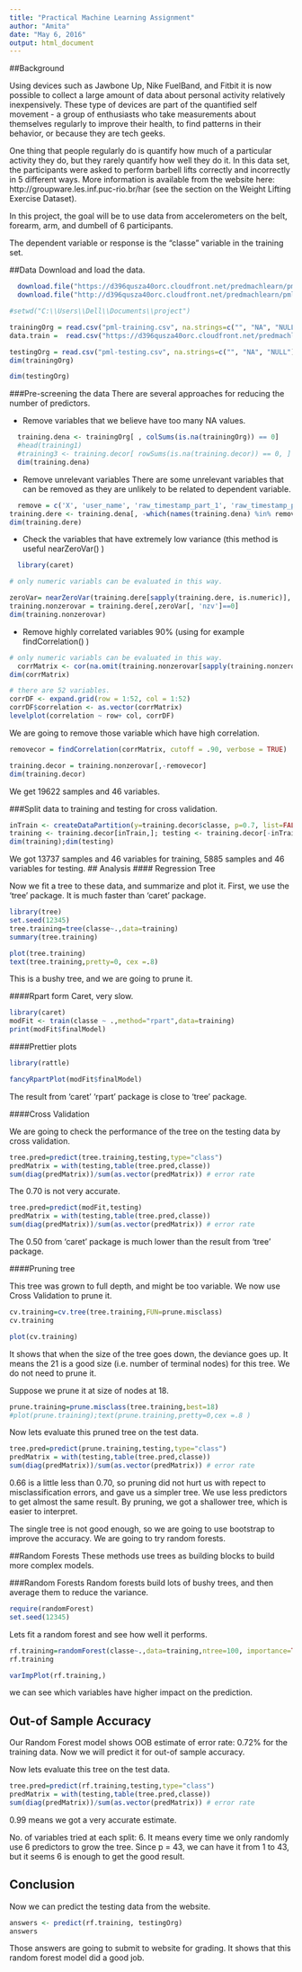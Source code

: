 ```yaml
---
title: "Practical Machine Learning Assignment"
author: "Amita"
date: "May 6, 2016"
output: html_document
---
```

##Background

Using devices such as Jawbone Up, Nike FuelBand, and Fitbit it is now possible to collect a large amount of data about personal activity relatively inexpensively. These type of devices are part of the quantified self movement - a group of enthusiasts who take measurements about themselves regularly to improve their health, to find patterns in their behavior, or because they are tech geeks.

One thing that people regularly do is quantify how much of a particular activity they do, but they rarely quantify how well they do it. In this data set, the participants were asked to perform barbell lifts correctly and incorrectly in 5 different ways. More information is available from the website here: http://groupware.les.inf.puc-rio.br/har (see the section on the Weight Lifting Exercise Dataset).

In this project, the goal will be to use data from accelerometers on the belt, forearm, arm, and dumbell of 6 participants.

The dependent variable or response is the "classe" variable in the training set.

##Data
Download and load the data.

```r
  download.file("https://d396qusza40orc.cloudfront.net/predmachlearn/pml-training.csv", destfile = "./pml-training.csv")
  download.file("http://d396qusza40orc.cloudfront.net/predmachlearn/pml-testing.csv", destfile = "./pml-testing.csv")

#setwd("C:\\Users\\Dell\\Documents\\project")

trainingOrg = read.csv("pml-training.csv", na.strings=c("", "NA", "NULL"))
data.train =  read.csv("https://d396qusza40orc.cloudfront.net/predmachlearn/pml-training.csv", na.strings=c("", "NA", "NULL"))

testingOrg = read.csv("pml-testing.csv", na.strings=c("", "NA", "NULL"))
dim(trainingOrg)

dim(testingOrg)
```

###Pre-screening the data
There are several approaches for reducing the number of predictors.

* Remove variables that we believe have too many NA values.
```r
  training.dena <- trainingOrg[ , colSums(is.na(trainingOrg)) == 0]
  #head(training1)
  #training3 <- training.decor[ rowSums(is.na(training.decor)) == 0, ]
  dim(training.dena)
```
* Remove unrelevant variables There are some unrelevant variables that can be removed as they are unlikely to be related to dependent variable.
```r
  remove = c('X', 'user_name', 'raw_timestamp_part_1', 'raw_timestamp_part_2', 'cvtd_timestamp', 'new_window', 'num_window')
training.dere <- training.dena[, -which(names(training.dena) %in% remove)]
dim(training.dere)
```
* Check the variables that have extremely low variance (this method is useful nearZeroVar() )
```r
  library(caret)
```
```r
# only numeric variabls can be evaluated in this way.

zeroVar= nearZeroVar(training.dere[sapply(training.dere, is.numeric)], saveMetrics = TRUE)
training.nonzerovar = training.dere[,zeroVar[, 'nzv']==0]
dim(training.nonzerovar)
```

* Remove highly correlated variables 90% (using for example findCorrelation() )
```r
# only numeric variabls can be evaluated in this way.
  corrMatrix <- cor(na.omit(training.nonzerovar[sapply(training.nonzerovar, is.numeric)]))
dim(corrMatrix)
```
```r
# there are 52 variables.
corrDF <- expand.grid(row = 1:52, col = 1:52)
corrDF$correlation <- as.vector(corrMatrix)
levelplot(correlation ~ row+ col, corrDF)
```
We are going to remove those variable which have high correlation.

```r
removecor = findCorrelation(corrMatrix, cutoff = .90, verbose = TRUE)
```
```r
training.decor = training.nonzerovar[,-removecor]
dim(training.decor)
```
We get 19622 samples and 46 variables.

###Split data to training and testing for cross validation.

```r
inTrain <- createDataPartition(y=training.decor$classe, p=0.7, list=FALSE)
training <- training.decor[inTrain,]; testing <- training.decor[-inTrain,]
dim(training);dim(testing)
```
We got 13737 samples and 46 variables for training, 5885 samples and 46 variables for testing.
## Analysis
#### Regression Tree

Now we fit a tree to these data, and summarize and plot it. First, we use the 'tree' package. It is much faster than 'caret' package.

```r
library(tree)
set.seed(12345)
tree.training=tree(classe~.,data=training)
summary(tree.training)
```

```r
plot(tree.training)
text(tree.training,pretty=0, cex =.8)
```

This is a bushy tree, and we are going to prune it.

####Rpart form Caret, very slow.

```r
library(caret)
modFit <- train(classe ~ .,method="rpart",data=training)
print(modFit$finalModel)
```
####Prettier plots

```r
library(rattle)
```
```r
fancyRpartPlot(modFit$finalModel)
```

The result from 'caret' 'rpart' package is close to 'tree' package.

####Cross Validation

We are going to check the performance of the tree on the testing data by cross validation.

```r
tree.pred=predict(tree.training,testing,type="class")
predMatrix = with(testing,table(tree.pred,classe))
sum(diag(predMatrix))/sum(as.vector(predMatrix)) # error rate
```

The 0.70 is not very accurate.

```r
tree.pred=predict(modFit,testing)
predMatrix = with(testing,table(tree.pred,classe))
sum(diag(predMatrix))/sum(as.vector(predMatrix)) # error rate
```
The 0.50 from 'caret' package is much lower than the result from 'tree' package.

####Pruning tree

This tree was grown to full depth, and might be too variable. We now use Cross Validation to prune it.

```r
cv.training=cv.tree(tree.training,FUN=prune.misclass)
cv.training
```
```r
plot(cv.training)
```
It shows that when the size of the tree goes down, the deviance goes up. It means the 21 is a good size (i.e. number of terminal nodes) for this tree. We do not need to prune it.

Suppose we prune it at size of nodes at 18.

```r
prune.training=prune.misclass(tree.training,best=18)
#plot(prune.training);text(prune.training,pretty=0,cex =.8 )
```
Now lets evaluate this pruned tree on the test data.
```r
tree.pred=predict(prune.training,testing,type="class")
predMatrix = with(testing,table(tree.pred,classe))
sum(diag(predMatrix))/sum(as.vector(predMatrix)) # error rate
```
0.66 is a little less than 0.70, so pruning did not hurt us with repect to misclassification errors, and gave us a simpler tree. We use less predictors to get almost the same result. By pruning, we got a shallower tree, which is easier to interpret.

The single tree is not good enough, so we are going to use bootstrap to improve the accuracy. We are going to try random forests.

##Random Forests
These methods use trees as building blocks to build more complex models.

###Random Forests
Random forests build lots of bushy trees, and then average them to reduce the variance.

```r
require(randomForest)
set.seed(12345)

```
Lets fit a random forest and see how well it performs.

```r
rf.training=randomForest(classe~.,data=training,ntree=100, importance=TRUE)
rf.training
```
```r
varImpPlot(rf.training,)
```
we can see which variables have higher impact on the prediction.

## Out-of Sample Accuracy
Our Random Forest model shows OOB estimate of error rate: 0.72% for the training data. Now we will predict it for out-of sample accuracy.

Now lets evaluate this tree on the test data.
```r
tree.pred=predict(rf.training,testing,type="class")
predMatrix = with(testing,table(tree.pred,classe))
sum(diag(predMatrix))/sum(as.vector(predMatrix)) # error rate
```
0.99 means we got a very accurate estimate.

No. of variables tried at each split: 6. It means every time we only randomly use 6 predictors to grow the tree. Since p = 43, we can have it from 1 to 43, but it seems 6 is enough to get the good result.

## Conclusion
Now we can predict the testing data from the website.

```r
answers <- predict(rf.training, testingOrg)
answers
```
Those answers are going to submit to website for grading. It shows that this random forest model did a good job.





